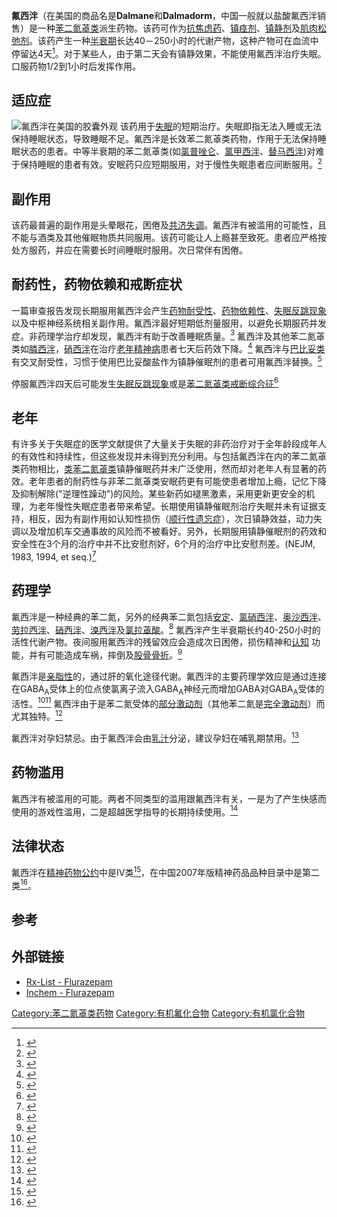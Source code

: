{{Medical}}
{{CJK-New-Char|44EC|ver=A}}
{{Drugbox|
| IUPAC_name = 1-[α-( 二乙氨基) 乙基]-5-(α-氟苯基)-7-氯-1，3-二氢-2H-1,4-苯并二
氮杂䓬-α-酮
| image = Flurazepam Structural Formulae V.1.svg
| image2 = Flurazepam3d.png
| CAS_number_Ref = {{cascite|correct|??}}
| CAS_number = 17617-23-1
| ATC_prefix = N05
| ATC_suffix = CD01
| ATC_supplemental = 
| PubChem = 3393
| DrugBank = APRD00983
| IUPHAR_ligand = 7188
| DrugBank2_Ref = {{drugbankcite|correct|drugbank}}
| DrugBank2 = DB00690
| ChemSpiderID_Ref = {{chemspidercite|correct|chemspider}}
| ChemSpiderID = 3276
| UNII_Ref = {{fdacite|correct|FDA}}
| UNII = IHP475989U
| KEGG_Ref = {{keggcite|correct|kegg}}
| KEGG = D00329
| ChEMBL_Ref = {{ebicite|correct|EBI}}
| ChEMBL = 968
| PDB_ligand = FL7
|C=21|H=23|Cl=1|F=1|N=3|O=1
| molecular_weight = 387.88 g/mol
| bioavailability = 83%
| metabolism = [[肝|肝]]代谢
| elimination_half-life= 40–250小时
| excretion = [[肾|肾]]
| pregnancy_category = X (孕妇禁忌)
| legal_US= Schedule IV
| routes_of_administration = 口服
}}
'''氟西泮'''（在美国的商品名是'''Dalmane'''和'''Dalmadorm'''，中国一般就以盐酸氟西泮销售）是一种[[苯二氮䓬类药物|苯二氮䓬类]]派生药物。该药可作为[[抗焦虑药|抗焦虑药]]、[[镇痉剂|镇痉剂]]、[[镇静剂|镇静剂]]及[[肌肉松弛剂|肌肉松弛剂]]。该药产生一种[[半衰期|半衰期]]长达40－250小时的代谢产物，这种产物可在血流中停留达4天<ref>{{cite web |url=http://www.non-benzodiazepines.org.uk/equivalents.html |title=存档副本 |accessdate=2007-07-17 |deadurl=yes |archiveurl=https://web.archive.org/web/20070717073909/http://www.non-benzodiazepines.org.uk/equivalents.html |archivedate=2007-07-17 }}</ref>。对于某些人，由于第二天会有镇静效果，不能使用氟西泮治疗失眠。口服药物1/2到1小时后发挥作用。

==适应症==
[[File:Dalmane15mg.jpg|氟西泮在美国的胶囊外观]]
该药用于[[失眠|失眠]]的短期治疗。失眠即指无法入睡或无法保持睡眠状态，导致睡眠不足。氟西泮是长效苯二氮䓬类药物，作用于无法保持睡眠状态的患者。中等半衰期的苯二氮䓬类(如[[氯普唑仑|氯普唑仑]]、[[氯甲西泮|氯甲西泮]]、[[替马西泮|替马西泮]])对难于保持睡眠的患者有效。安眠药只应短期服用，对于慢性失眠患者应间断服用。<ref>{{cite journal | author = Rickels K. | year = 1986 | title = The clinical use of hypnotics: indications for use and the need for a variety of hypnotics | journal = [[Acta_Psychiatrica_Scandinavica|Acta Psychiatrica Scandinavica]] Suppl. | volume = 332 | pages = 132–41 | pmid = 2883820 | doi = 10.1111/j.1600-0447.1986.tb08990.x }}</ref>{{clearleft}}

==副作用==
该药最普遍的副作用是头晕眼花，困倦及[[共济失调|共济失调]]。氟西泮有被滥用的可能性，且不能与酒类及其他催眠物质共同服用。该药可能让人上瘾甚至致死。患者应严格按处方服药，并应在需要长时间睡眠时服用。次日常伴有困倦。

==耐药性，药物依赖和戒断症状==
一篇审查报告发现长期服用氟西泮会产生[[药物耐受性|药物耐受性]]、[[药物依赖性|药物依赖性]]、[[失眠反跳现象|失眠反跳现象]]以及中枢神经系统相关副作用。氟西泮最好短期低剂量服用，以避免长期服药并发症。非药理学治疗却发现，氟西泮有助于改善睡眠质量。<ref>{{cite journal |author=Kirkwood CK |title=Management of insomnia |journal=J Am Pharm Assoc (Wash) |volume=39 |issue=5 |pages=688–96; quiz 713–4 |year=1999 |pmid=10533351 |doi= |url=}}</ref> 氟西泮及其他苯二氮䓬类如[[膦西泮|膦西泮]]，[[硝西泮|硝西泮]]在治疗[[老年精神病学|老年精神病]]患者七天后药效下降。<ref>{{cite journal | author = Viukari M | coauthors = Linnoila M, Aalto U. | title = Efficacy and side effects of flurazepam, fosazepam, and nitrazepam as sleeping aids in psychogeriatric patients | journal = [[Acta_Psychiatrica_Scandinavica|Acta Psychiatrica Scandinavica]] | volume = 57 | issue = 1 | pages = 27–35 | pmid = 24980 | doi = 10.1111/j.1600-0447.1978.tb06871.x |date=January 1978}}</ref> 氟西泮与[[巴比妥类|巴比妥类]]有交叉耐受性，习惯于使用巴比妥酸盐作为镇静催眠剂的患者可用氟西泮替换。<ref>{{cite journal | author = Rooke KC. | coauthors = | year = 1976 | month = | title = The use of flurazepam (dalmane) as a substitute for barbiturates and methaqualone/diphenhydramine (mandrax) in general practice | journal = J Int Med Res. | volume = 4 | issue = 5 | pages = 355–9 | pmid = 18375 }}</ref>

停服氟西泮四天后可能发生[[失眠反跳现象|失眠反跳现象]]或是[[苯二氮䓬类戒断综合征|苯二氮䓬类戒断综合征]]<ref>{{cite journal | author = Hindmarch I. | coauthors = | title = A repeated dose comparison of three benzodiazepine derivative (nitrazepam, flurazepam and flunitrazepam) on subjective appraisals of sleep and measures of psychomotor performance the morning following night-time medication | journal = [[Acta_Psychiatrica_Scandinavica|Acta Psychiatrica Scandinavica]] | volume = 56 | issue = 5 | pages = 373–81 | pmid = 22990 | doi = 10.1111/j.1600-0447.1977.tb06678.x |date=1977年11月}}</ref>

==老年==
有许多关于失眠症的医学文献提供了大量关于失眠的非药治疗对于全年龄段成年人的有效性和持续性，但这些发现并未得到充分利用。与包括氟西泮在内的苯二氮䓬类药物相比，[[类苯二氮䓬类|类苯二氮䓬类]]镇静催眠药并未广泛使用，然而却对老年人有显著的药效。老年患者的耐药性与非苯二氮䓬类安眠药更有可能使患者增加上瘾，记忆下降及抑制解除("逆理性躁动")的风险。某些新药如褪黑激素，采用更新更安全的机理，为老年慢性失眠症患者带来希望。长期使用镇静催眠剂治疗失眠并未有证据支持，相反，因为有副作用如认知性损伤（[[顺行性遗忘症|顺行性遗忘症]]），次日镇静效益，动力失调以及增加机车交通事故的风险而不被看好。另外，长期服用镇静催眠剂的药效和安全性在3个月的治疗中并不比安慰剂好，6个月的治疗中比安慰剂差。(NEJM, 1983, 1994, et seq.)<ref>{{cite journal | journal = Am J Geriatr Pharmacother | volume = 4 | issue = 2 | pages = 168–92 | title = Management of chronic insomnia in elderly persons | author = Bain KT | pmid = 16860264 | doi = 10.1016/j.amjopharm.2006.06.006|date=2006年6月}}</ref>

==药理学==
氟西泮是一种经典的苯二氮，另外的经典苯二氮包括[[地西泮|安定]]、[[氯硝西泮|氯硝西泮]]、[[奥沙西泮|奥沙西泮]]、[[劳拉西泮|劳拉西泮]]、[[硝西泮|硝西泮]]、[[溴西泮|溴西泮]]及[[氯拉䓬酸|氯拉䓬酸]]。<ref>{{cite journal | author = Braestrup C | coauthors = Squires RF. | title = Pharmacological characterization of benzodiazepine receptors in the brain | journal = Eur J Pharmacol | volume = 48 | issue = 3 | pages = 263–70 | pmid = 639854 | doi = 10.1016/0014-2999(78)90085-7 |date=1978年4月1日}}</ref> 氟西泮产生半衰期长约40-250小时的活性代谢产物。夜间服用氟西泮的残留效应会造成次日困倦，损伤精神和[[认知|认知]] 功能，并有可能造成车祸，摔倒及[[股骨骨折|股骨骨折]]。<ref>{{cite journal | author = Vermeeren A. | coauthors = | year = 2004 | month = | title = Residual effects of hypnotics: epidemiology and clinical implications | journal = CNS Drugs. | volume = 18 | issue = 5 | pages = 297–328 | pmid = 15089115 | doi = 10.2165/00023210-200418050-00003 }}</ref>

氟西泮是[[亲脂性|亲脂性]]的，通过肝的氧化途径代谢。氟西泮的主要药理学效应是通过连接在GABA<sub>A</sub>受体上的位点使氯离子流入GABA<sub>A</sub>神经元而增加GABA对GABA<sub>A</sub>受体的活性。<ref>{{cite journal | author = Oelschläger H. | coauthors = | date =  July 4, 1989 |  title = [Chemical and pharmacologic aspects of benzodiazepines] | journal = Schweiz Rundsch Med Prax. | volume = 78 | issue = 27-28 | pages = 766–72 | pmid = 2570451 }}</ref><ref>{{cite journal |author=Lehoullier PF, Ticku MK |title=Benzodiazepine and beta-carboline modulation of GABA-stimulated 36Cl-influx in cultured spinal cord neurons |journal=Eur. J. Pharmacol. |volume=135 |issue=2 |pages=235–8 |pmid=3034628 |doi= 10.1016/0014-2999(87)90617-0|url=|date=March 1987}}</ref> 氟西泮由于是苯二氮受体的[[部分激动剂|部分激动剂]]（其他苯二氮是[[完全激动剂|完全激动剂]]）而尤其独特。<ref>{{cite journal| journal = J Neurosci| volume = 5| issue = 9| pages = 2365–73| title = Modulation of neurotransmitter action: control of the gamma-aminobutyric acid response through the benzodiazepine receptor| author = Chan CY| coauthors = Farb DH| pmid = 2863335| url = http://www.jneurosci.org/cgi/reprint/5/9/2365| format = PDF| date = 1985-09-01| access-date = 2009-07-15| archive-date = 2009-04-22| archive-url = https://web.archive.org/web/20090422052258/http://www.jneurosci.org/cgi/reprint/5/9/2365| dead-url = yes}}</ref>

氟西泮对孕妇禁忌。由于氟西泮会由[[乳汁|乳汁]]分泌，建议孕妇在哺乳期禁用。<ref>{{cite journal | author = Olive G | coauthors = Dreux C. | title = Pharmacologic bases of use of benzodiazepines in peréinatal medicine | journal = Arch Fr Pediatr. | volume = 34(1) | pages = 74–89 | pmid = 851373 |date=1977年1月}}</ref>

==药物滥用==
氟西泮有被滥用的可能。两者不同类型的滥用跟氟西泮有关，一是为了产生快感而使用的游戏性滥用，二是超越医学指导的长期持续使用。<ref>{{cite journal |author=Griffiths RR, Johnson MW |title=Relative abuse liability of hypnotic drugs: a conceptual framework and algorithm for differentiating among compounds |journal=J Clin Psychiatry |volume=66 Suppl 9 |issue= |pages=31–41 |year=2005 |pmid=16336040 |doi= |url=}}</ref> 

==法律状态==
氟西泮在[[精神药物公约|精神药物公约]]中是IV类<ref>{{cite web|url=http://www.incb.org/pdf/e/list/green.pdf |title=存档副本 |accessdate=2008-12-17 |deadurl=yes |archiveurl=https://web.archive.org/web/20120831222336/http://www.incb.org/pdf/e/list/green.pdf |archivedate=2012-08-31 }}</ref>，在中国2007年版精神药品品种目录中是第二类<ref>{{Cite web |url=http://www.sda.gov.cn/WS01/CL0055/26026.html |title=存档副本 |access-date=2009-07-15 |archive-url=https://web.archive.org/web/20090705073600/http://www.sda.gov.cn/WS01/CL0055/26026.html |archive-date=2009-07-05 |dead-url=yes }}</ref>。

==参考==
{{reflist|2}}

==外部链接==
* [https://web.archive.org/web/20060202015316/http://www.rxlist.com/cgi/generic2/fluraz.htm Rx-List - Flurazepam]
* [http://www.inchem.org/documents/pims/pharm/pim640.htm Inchem - Flurazepam] {{Wayback|url=http://www.inchem.org/documents/pims/pharm/pim640.htm |date=20091206163537 }}

{{精神药品品种目录}}
{{Hypnotics and sedatives}}

[[Category:苯二氮䓬类药物|Category:苯二氮䓬类药物]]
[[Category:有机氟化合物|Category:有机氟化合物]]
[[Category:有机氯化合物|Category:有机氯化合物]]